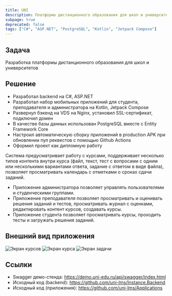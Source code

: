 ```yaml
---
title: UNI
description: Платформа дистанционного образования для школ и университетов
subpage: true
deprecated: false
tags: ["C#", "ASP.NET", "PostgreSQL", "Kotlin", "Jetpack Compose"]
---
```



## Задача

Разработка платформы дистанционного образования для школ и университетов

## Решение

- Разработал backend на C#, ASP.NET
- Разработал набор мобильных приложений для студента, преподавателя и администратора на Kotlin, Jetpack Compose
- Развернул бэкенд на VDS на Nginx, установил SSL-сертификат, подключил домен
- В качестве базы данных использован PostgreSQL вместе с Entity Framework Core
- Настроил автоматическую сборку приложений в production APK при обновлении пул реквестов с помощью Github Actions
- Оформил проект как дипломную работу

Система предусматривает работу с курсами, поддерживает несколько типов контента внутри курса (файл, текст, тест с вопросами с одним или несколькими вариантами ответа, задание с ответом в виде файла), позволяет просматривать календарь с отметками о сроках сдачи заданий.

- Приложение администратора позволяет управлять пользователями и студенческими группами.
- Приложение преподавателя позволяет просматривать и оценивать решения заданий и тестов, просматривать журнал с оценками, редактировать контент курсов, создавать курсы.
- Приложение студента позволяет просматривать курсы, проходить тесты и загружать решения заданий.

## Внешний вид приложения

<div class="flex flex-col md:flex-row justify-center">
<Image src={courses} alt="Экран курсов"/>
<Image src={course} alt="Экран курса"/>
<Image src={assignment} alt="Экран задачи"/>
</div>

## Ссылки

- Swagger демо-стенда: https://demo.uni-edu.ru/api/swagger/index.html
- Исходный код (backend): https://github.com/uni-lms/Instance.Backend
- Исходный код (приложения): https://github.com/uni-lms/Applications